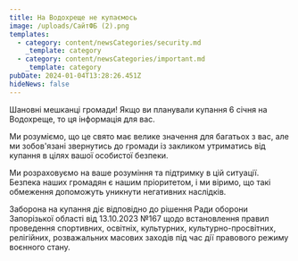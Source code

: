 ```yaml
---
title: На Водохреще не купаємось
image: /uploads/СайтФБ (2).png
templates:
  - category: content/newsCategories/security.md
    _template: category
  - category: content/newsCategories/important.md
    _template: category
pubDate: 2024-01-04T13:28:26.451Z
hideNews: false
---
```


Шановні мешканці громади! Якщо ви планували купання 6 січня на Водохреще, то ця інформація для вас.

Ми розуміємо, що це свято має велике значення для багатьох з вас, але ми зобов'язані звернутись до громади із закликом утриматись від купання в цілях вашої особистої безпеки.

Ми розраховуємо на ваше розуміння та підтримку в цій ситуації. Безпека наших громадян є нашим пріоритетом, і ми віримо, що такі обмеження допоможуть уникнути негативних наслідків.

Заборона на купання діє відповідно до рішення Ради оборони Запорізької області від 13.10.2023 №167 щодо встановлення правил проведення спортивних, освітніх, культурних, культурно-просвітних, релігійних, розважальних масових заходів під час дії правового режиму воєнного стану.
